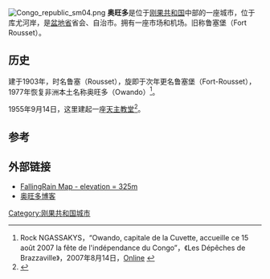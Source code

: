 {{expand|time=2010-03-30T09:26:59+00:00}}
{{coord|00|29|S|15|54|E|region:CG_type:city|display=title}}
[[File:Congo_republic_sm04.png|thumb]]
'''奥旺多'''是位于[[刚果共和国|刚果共和国]]中部的一座城市，位于库尤河岸，是[[盆地省|盆地省]]省会、自治市。拥有一座市场和机场。旧称鲁塞堡（Fort Rousset）。

== 历史 ==
建于1903年，时名鲁塞（Rousset），旋即于次年更名鲁塞堡（Fort-Rousset），1977年恢复非洲本土名称奥旺多（Owando）<ref>Rock NGASSAKYS，“Owando, capitale de la Cuvette, accueille ce 15 août 2007 la fête de l'indépendance du Congo”，《Les Dépêches de Brazzaville》，2007年8月14日，[http://www.brazzaville-adiac.com/index.php?action=depeche&dep_id=17808&cat_id=3&oldaction=home&regpay_id=0 Online] {{Wayback|url=http://www.brazzaville-adiac.com/index.php?action=depeche&dep_id=17808&cat_id=3&oldaction=home&regpay_id=0 |date=20120311083127 }}</ref>。

1955年9月14日，这里建起一座[[天主教堂|天主教堂]]<ref>{{Cite web |url=http://www.catholic-hierarchy.org/diocese/dowan.html |title=存档副本 |access-date=2010-03-30 |archive-date=2020-06-25 |archive-url=https://web.archive.org/web/20200625123151/https://www.catholic-hierarchy.org/diocese/dowan.html |dead-url=no }}</ref>。

==参考==
<references/>

== 外部链接 ==
* [http://www.fallingrain.com/world/CF/3/Owando.html FallingRain Map - elevation = 325m] {{Wayback|url=http://www.fallingrain.com/world/CF/3/Owando.html |date=20160304194619 }}
* [http://owando.skyrock.com 奥旺多博客] {{Wayback|url=http://owando.skyrock.com/ |date=20201125055502 }}

[[Category:刚果共和国城市|Category:刚果共和国城市]]